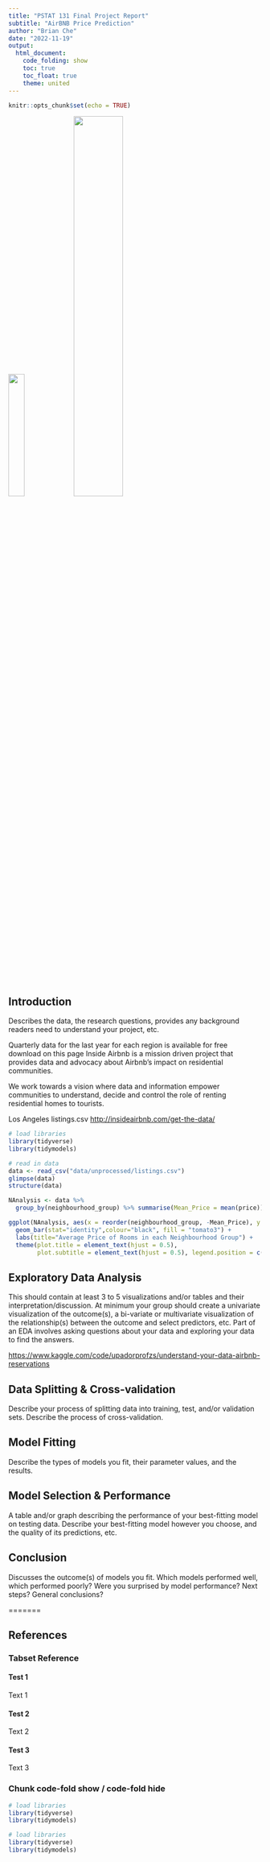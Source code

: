 ```yaml
---
title: "PSTAT 131 Final Project Report"
subtitle: "AirBNB Price Prediction"
author: "Brian Che"
date: "2022-11-19"
output:
  html_document:
    code_folding: show
    toc: true
    toc_float: true
    theme: united
---
```


```r
knitr::opts_chunk$set(echo = TRUE)
```

![](images/AirBNB_logo.png){width="25%"} ![](images/AirBNB_LA.jpg){width="44%"}

## Introduction

Describes the data, the research questions, provides any background readers need to understand your project, etc.

Quarterly data for the last year for each region is available for free download on this page
Inside Airbnb is a mission driven project that provides data and advocacy about Airbnb's impact on residential communities.

We work towards a vision where data and information empower communities to understand, decide and control the role of renting residential homes to tourists.

Los Angeles listings.csv <http://insideairbnb.com/get-the-data/>

```r
# load libraries
library(tidyverse)
library(tidymodels)
```

```r
# read in data
data <- read_csv("data/unprocessed/listings.csv") 
glimpse(data)
structure(data)
```


```r
NAnalysis <- data %>% 
  group_by(neighbourhood_group) %>% summarise(Mean_Price = mean(price))

ggplot(NAnalysis, aes(x = reorder(neighbourhood_group, -Mean_Price), y = Mean_Price)) + 
  geom_bar(stat="identity",colour="black", fill = "tomato3") + 
  labs(title="Average Price of Rooms in each Neighbourhood Group") + 
  theme(plot.title = element_text(hjust = 0.5),
        plot.subtitle = element_text(hjust = 0.5), legend.position = c(0.8, 0.5)) + xlab("") + ylab("Mean Price")
```

## Exploratory Data Analysis

This should contain at least 3 to 5 visualizations and/or tables and their interpretation/discussion. At minimum your group should create a univariate visualization of the outcome(s), a bi-variate or multivariate visualization of the relationship(s) between the outcome and select predictors, etc. Part of an EDA involves asking questions about your data and exploring your data to find the answers.

<https://www.kaggle.com/code/upadorprofzs/understand-your-data-airbnb-reservations>

## Data Splitting & Cross-validation

Describe your process of splitting data into training, test, and/or validation sets. Describe the process of cross-validation.

## Model Fitting

Describe the types of models you fit, their parameter values, and the results.

## Model Selection & Performance

 A table and/or graph describing the performance of your best-fitting model on testing data. Describe your best-fitting model however you choose, and the quality of its predictions, etc.

## Conclusion

Discusses the outcome(s) of models you fit. Which models performed well, which performed poorly? Were you surprised by model performance? Next steps? General conclusions?

=======

## References

### Tabset Reference {.tabset}

#### Test 1

Text 1

#### Test 2

Text 2

#### Test 3

Text 3

### Chunk code-fold show / code-fold hide

```r
# load libraries
library(tidyverse)
library(tidymodels)
```

```r
# load libraries
library(tidyverse)
library(tidymodels)
```
